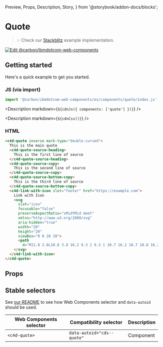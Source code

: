   Preview,
  Props,
  Description,
  Story,
} from '@storybook/addon-docs/blocks';

# Quote

> 💡 Check our
> [Stackblitz](https://stackblitz.com/github/carbon-design-system/carbon-for-ibm-dotcom/tree/main/packages/web-components/examples/stackblitz/components/quote)
> example implementation.

[![Edit @carbon/ibmdotcom-web-components](https://codesandbox.io/static/img/play-codesandbox.svg)](https://stackblitz.com/github/carbon-design-system/carbon-for-ibm-dotcom/tree/main/packages/web-components/examples/codesandbox/components/quote)

## Getting started

Here's a quick example to get you started.

### JS (via import)

```javascript
import '@carbon/ibmdotcom-web-components/es/components/quote/index.js';
```

<Description markdown={`${cdnJs({ components: ['quote'] })}`} />

<Description markdown={`${cdnCss()}`} />

### HTML

```html
<c4d-quote inverse mark-type="double-curved">
  This is the main quote
  <c4d-quote-source-heading>
    This is the first line of source
  </c4d-quote-source-heading>
  <c4d-quote-source-copy>
    This is the second line of source
  </c4d-quote-source-copy>
  <c4d-quote-source-bottom-copy>
    This is the third line of source
  </c4d-quote-source-bottom-copy>
  <c4d-link-with-icon slot="footer" href="https://example.com">
    Link with Icon
    <svg
      slot="icon"
      focusable="false"
      preserveAspectRatio="xMidYMid meet"
      xmlns="http://www.w3.org/2000/svg"
      aria-hidden="true"
      width="20"
      height="20"
      viewBox="0 0 20 20">
      <path
        d="M11.8 2.8L10.8 3.8 16.2 9.3 1 9.3 1 10.7 16.2 10.7 10.8 16.2 11.8 17.2 19 10z"></path>
    </svg>
  </c4d-link-with-icon>
</c4d-quote>
```

## Props

<Props of="cds-quote" />

## Stable selectors

See
[our README](https://github.com/carbon-design-system/carbon-for-ibm-dotcom/tree/main/packages/web-components#stable-selectors-for-analytics-and-integratione2e-testing-in-web-components)
to see how Web Components selector and `data-autoid` should be used.

| Web Components selector | Compatibility selector     | Description |
| ----------------------- | -------------------------- | ----------- |
| `<c4d-quote>`           | `data-autoid="cds--quote"` | Component   |

<Description markdown={contributing} />
